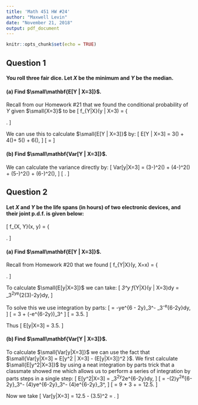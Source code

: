 ```yaml
---
title: 'Math 451 HW #24'
author: "Maxwell Levin"
date: "November 21, 2018"
output: pdf_document
---
```


```r
knitr::opts_chunk$set(echo = TRUE)
```

## Question 1
#### You roll three fair dice. Let *X* be the minimum and *Y* be the median. 

#### (a) Find $\small\mathbf{E[Y | X=3]}$.

Recall from our Homework #21 that we found the conditional probability of *Y* given $\small{X=3}$ to be
\[
  f_{Y|X}(y | X=3) =
  \left\{
  \begin{array}{ll}
  10/37, &   \text{ if } y = 3; \\
  15/37, &   \text{ if } y = 4; \\
  9/37, &   \text{ if } y = 5; \\
  3/37, &   \text{ if } y = 6; \\
  0, &   \text{ otherwise.} \\
  \end{array}
  \right.
\]

We can use this to calculate $\small{E[Y | X=3]}$ by:
\[
  E[Y | X=3] = 3\left(\frac{10}{37}\right) + 4\left(\frac{15}{37}\right)+ 5\left(\frac{9}{37}\right) + 6\left(\frac{3}{37}\right),
\]
\[
  = \frac{153}{37} \approx 4.135
\]

#### (b) Find $\small\mathbf{Var[Y | X=3]}$.

We can calculate the variance directly by:
\[
  Var[y|X=3] = \left(3-\frac{153}{37}\right)^2\left(\frac{10}{37}\right) + \left(4-\frac{153}{37}\right)^2\left(\frac{15}{37}\right) + \left(5-\frac{153}{37}\right)^2\left(\frac{9}{37}\right) + \left(6-\frac{153}{37}\right)^2\left(\frac{3}{37}\right),
\]
\[
  \approx 0.820.
\]


## Question 2
#### Let *X* and *Y* be the life spans (in hours) of two electronic devices, and their joint p.d.f. is given below:
\[
  f_{X, Y}(x, y) =
  \left\{
  \begin{array}{ll}
  6e^{-x-2y}, & \text{ if } 0 < x < y < \infty; \\
  0, &  \text{ otherwise.} \\
  \end{array}
  \right.
\]

#### (a) Find $\small\mathbf{E[Y | X=3]}$.

Recall from Homework #20 that we found 
\[
  f_{Y|X}(y, X=x) = 
  \left\{
  \begin{array}{ll}
  2e^{2x-2y}, & \text{ if } 0 < x < y < \infty; \\
  0, & \text{ otherwise.} \\
  \end{array}
  \right.
\]

To calculate $\small{E[y|X=3]}$ we can take:
\[
  \int_3^\infty y f_{Y|X}(y | X=3)dy = \int_3^\infty 2ye^{2(3)-2y}dy,
\]

To solve this we use integration by parts:
\[
  = -ye^{6 - 2y}\Big{|}_3^\infty - \int_3^\infty -e^{6-2y}dy,
\]
\[
  = 3 + \left(-\frac{1}{2}e^{6-2y}\right)\Big{|}_3^\infty
\]
\[
  = 3.5.
\]

Thus
\[
  E[y|X=3] = 3.5.
\]


#### (b) Find $\small\mathbf{Var[Y | X=3]}$.

To calculate $\small{Var[y|X=3]}$ we can use the fact that $\small{Var[y|X=3] = E[y^2 | X=3] - (E[y|X=3])^2 }$. We first calculate $\small{E[y^2|X=3]}$ by using a neat integration by parts trick that a classmate showed me which allows us to perform a series of integration by parts steps in a single step:
\[
  E[y^2|X=3] = \int_3^\infty 2y^2e^{6-2y}dy,
\]
\[
  = -\frac{1}{2}(2)y^2e^{6-2y}\Big{|}_3^\infty - \frac{1}{4}(4)ye^{6-2y}\Big{|}_3^\infty - \frac{1}{8}(4)e^{6-2y}\Big{|}_3^\infty,
\]
\[
  = 9 + 3 + \frac{1}{2} = 12.5.
\]

Now we take 
\[
  Var[y|X=3] = 12.5 - (3.5)^2 = \frac{1}{4}.
\]


